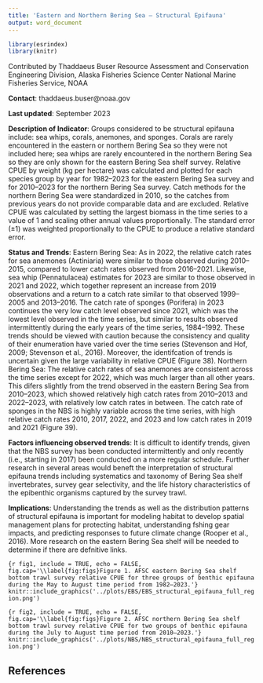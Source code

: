 ```yaml
---
title: 'Eastern and Northern Bering Sea – Structural Epifauna'
output: word_document
---
```


```r
library(esrindex)
library(knitr)
```

Contributed by Thaddaeus Buser
Resource Assessment and Conservation Engineering Division, Alaska Fisheries Science Center National Marine Fisheries Service, NOAA 

**Contact**: thaddaeus.buser@noaa.gov

**Last updated**: September 2023

**Description of Indicator**: Groups considered to be structural epifauna include: sea whips, corals, anemones, and sponges. Corals are rarely encountered in the eastern or northern Bering Sea so they were not included here; sea whips are rarely encountered in the northern Bering Sea so they are only shown for the eastern Bering Sea shelf survey. Relative CPUE by weight (kg per hectare) was calculated and plotted for each species group by year for 1982–2023 for the eastern Bering Sea survey and for 2010–2023 for the northern Bering Sea survey. Catch methods for the northern Bering Sea were standardized in 2010, so the catches from previous years do not provide comparable data and are excluded. Relative CPUE was calculated by setting the largest biomass in the time series to a value of 1 and scaling other annual values proportionally. The standard error (±1) was weighted proportionally to the CPUE to produce a relative standard error.

**Status and Trends**: Eastern Bering Sea: As in 2022, the relative catch rates for sea anemones (Actiniaria) were similar to those observed during 2010–2015, compared to lower catch rates observed from 2016–2021. Likewise, sea whip (Pennatulacea) estimates for 2023 are similar to those observed in 2021 and 2022, which together represent an increase from 2019 observations and a return to a catch rate similar to that observed 1999–2005 and 2013–2016. The catch rate of sponges (Porifera) in 2023 continues the very low catch level observed since 2021, which was the lowest level observed in the time series, but similar to results observed intermittently during the early years of the time series, 1984–1992. These trends should be viewed with caution because the consistency and quality of their enumeration have varied over the time series (Stevenson and Hof, 2009; Stevenson et al., 2016). Moreover, the identifcation of trends is uncertain given the large variability in relative CPUE (Figure 38). Northern Bering Sea: The relative catch rates of sea anemones are consistent across the time series except for 2022, which was much larger than all other years. This difers slightly from the trend observed in the eastern Bering Sea from 2010–2023, which showed relatively high catch rates from 2010–2013 and 2022–2023, with relatively low catch rates in between. The catch rate of sponges in the NBS is highly variable across the time series, with high relative catch rates 2010, 2017, 2022, and 2023 and low catch rates in 2019 and 2021 (Figure 39).

**Factors influencing observed trends**: It is difficult to identify trends, given that the NBS survey has been conducted intermittently and only recently (i.e., starting in 2017) been conducted on a more regular schedule. Further research in several areas would beneft the interpretation of structural epifauna trends including systematics and taxonomy of Bering Sea shelf invertebrates, survey gear selectivity, and the life history characteristics of the epibenthic organisms captured by the survey trawl.

**Implications**: Understanding the trends as well as the distribution patterns of structural epifauna is important for modeling habitat to develop spatial management plans for protecting habitat, understanding fshing gear impacts, and predicting responses to future climate change (Rooper et al., 2016). More research on the eastern Bering Sea shelf will be needed to determine if there are defnitive links.


```{r fig1, include = TRUE, echo = FALSE, fig.cap='\\label{fig:figs}Figure 1. AFSC eastern Bering Sea shelf bottom trawl survey relative CPUE for three groups of benthic epifauna during the May to August time period from 1982–2023.'}
knitr::include_graphics('../plots/EBS/EBS_structural_epifauna_full_region.png')
```

```{r fig2, include = TRUE, echo = FALSE, fig.cap='\\label{fig:figs}Figure 2. AFSC northern Bering Sea shelf bottom trawl survey relative CPUE for two groups of benthic epifauna during the July to August time period from 2010–2023.'}
knitr::include_graphics('../plots/NBS/NBS_structural_epifauna_full_region.png')
```

## References
